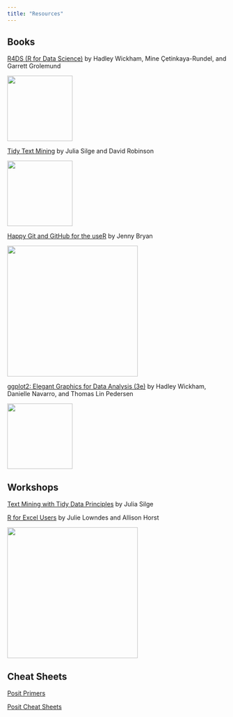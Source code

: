 ```yaml
---
title: "Resources"
---
```


## Books

[R4DS (R for Data Science)](https://r4ds.hadley.nz) by Hadley Wickham, Mine Çetinkaya-Rundel, and Garrett Grolemund

![](https://r4ds.hadley.nz/cover.jpg){width="150"}

[Tidy Text Mining](https://www.tidytextmining.com) by Julia Silge and David Robinson

![](https://www.tidytextmining.com/images/cover.png){width="150"}

[Happy Git and GitHub for the useR](https://happygitwithr.com) by Jenny Bryan

![](https://happygitwithr.com/img/watch-me-diff-watch-me-rebase-smaller.png){height="300"}

[ggplot2: Elegant Graphics for Data Analysis (3e)](https://ggplot2-book.org) by Hadley Wickham, Danielle Navarro, and Thomas Lin Pedersen

![](https://ggplot2-book.org/cover.jpg){width="150"}

## Workshops

[Text Mining with Tidy Data Principles](https://juliasilge.github.io/tidytext-tutorial) by Julia Silge

[R for Excel Users](https://rstudio-conf-2020.github.io/r-for-excel/) by Julie Lowndes and Allison Horst

![](https://rstudio-conf-2020.github.io/r-for-excel/img/r-for-excel-monsters.jpg){height="300"}

## Cheat Sheets

[Posit Primers](https://posit.cloud/learn/primers)

[Posit Cheat Sheets](https://posit.cloud/learn/cheat-sheets)